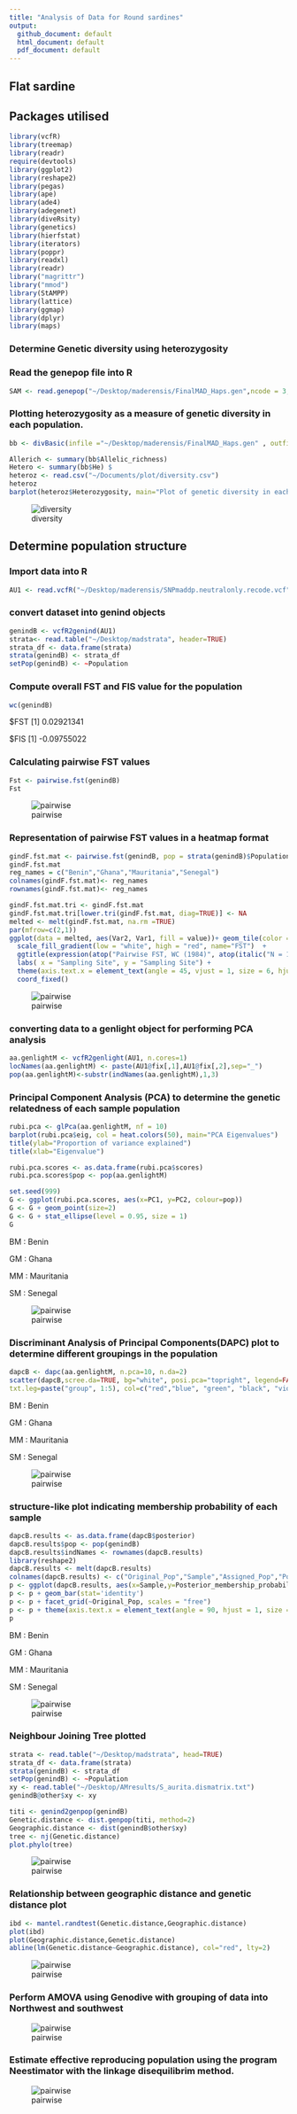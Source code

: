```yaml
---
title: "Analysis of Data for Round sardines"
output:
  github_document: default
  html_document: default
  pdf_document: default
---
```

##  Flat sardine


## Packages utilised

```r
library(vcfR)
library(treemap)
library(readr)
require(devtools)
library(ggplot2)
library(reshape2)
library(pegas)
library(ape)  
library(ade4)
library(adegenet)
library(diveRsity)
library(genetics)
library(hierfstat)
library(iterators)
library(poppr)
library(readxl)
library(readr)
library("magrittr")
library("mmod")
library(StAMPP)
library(lattice)
library(ggmap)
library(dplyr)
library(maps)

```
### Determine Genetic diversity using  heterozygosity
### Read the genepop file into R
```r
SAM <- read.genepop("~/Desktop/maderensis/FinalMAD_Haps.gen",ncode = 3, quiet = FALSE)
```
### Plotting  heterozygosity as a measure of genetic diversity in each population.
```r
bb <- divBasic(infile ="~/Desktop/maderensis/FinalMAD_Haps.gen" , outfile = "by", gp = 3, bootstraps = 1000,HWEexact = FALSE, mcRep = 1000)

Allerich <- summary(bb$Allelic_richness)
Hetero <- summary(bb$He) $
heteroz <- read.csv("~/Documents/plot/diversity.csv")
heteroz
barplot(heteroz$Heterozygosity, main="Plot of genetic diversity in each population country",ylab="Heterozygosity", xlab="population", names= heteroz$Population, las = 2)
```
![diversity](https://github.com/evelyn-takyi/BIO594/blob/master/maderensis/Screenshot%202018-05-22%2007.34.34.png)

## Determine population structure
### Import data into R
```r
AU1 <- read.vcfR("~/Desktop/maderensis/SNPmaddp.neutralonly.recode.vcf")
```

### convert dataset into genind objects 
```r
genindB <- vcfR2genind(AU1)
strata<- read.table("~/Desktop/madstrata", header=TRUE)
strata_df <- data.frame(strata)
strata(genindB) <- strata_df
setPop(genindB) <- ~Population
```

### Compute overall FST and FIS value for the population
```r
wc(genindB)
```
$FST
[1] 0.02921341

$FIS
[1] -0.09755022




### Calculating pairwise FST values
```r
Fst <- pairwise.fst(genindB)
Fst
```
![pairwise](https://github.com/evelyn-takyi/BIO594/blob/master/maderensis/Screenshot%202018-05-22%2007.35.10.png)

### Representation of pairwise FST values in a heatmap format
```r
gindF.fst.mat <- pairwise.fst(genindB, pop = strata(genindB)$Population,res.type = "matrix")
gindF.fst.mat
reg_names = c("Benin","Ghana","Mauritania","Senegal")
colnames(gindF.fst.mat)<- reg_names
rownames(gindF.fst.mat)<- reg_names

gindF.fst.mat.tri <- gindF.fst.mat
gindF.fst.mat.tri[lower.tri(gindF.fst.mat, diag=TRUE)] <- NA
melted <- melt(gindF.fst.mat, na.rm =TRUE)
par(mfrow=c(2,1))
ggplot(data = melted, aes(Var2, Var1, fill = value))+ geom_tile(color = "white")+
  scale_fill_gradient(low = "white", high = "red", name="FST")  +
  ggtitle(expression(atop("Pairwise FST, WC (1984)", atop(italic("N = 137, L = 9,170"), ""))))+
  labs( x = "Sampling Site", y = "Sampling Site") +
  theme(axis.text.x = element_text(angle = 45, vjust = 1, size = 6, hjust = 1),axis.text.y = element_text(size = 10)) +
  coord_fixed()

```
![pairwise](https://github.com/evelyn-takyi/BIO594/blob/master/maderensis/Screenshot%202018-05-22%2007.35.31.png)

### converting data to a genlight object for performing PCA analysis
```r
aa.genlightM <- vcfR2genlight(AU1, n.cores=1)
locNames(aa.genlightM) <- paste(AU1@fix[,1],AU1@fix[,2],sep="_")
pop(aa.genlightM)<-substr(indNames(aa.genlightM),1,3)
```
### Principal Component Analysis (PCA) to determine the genetic relatedness of each sample population
```r
rubi.pca <- glPca(aa.genlightM, nf = 10)
barplot(rubi.pca$eig, col = heat.colors(50), main="PCA Eigenvalues")
title(ylab="Proportion of variance explained")
title(xlab="Eigenvalue")

rubi.pca.scores <- as.data.frame(rubi.pca$scores)
rubi.pca.scores$pop <- pop(aa.genlightM)

set.seed(999)
G <- ggplot(rubi.pca.scores, aes(x=PC1, y=PC2, colour=pop)) 
G <- G + geom_point(size=2)
G <- G + stat_ellipse(level = 0.95, size = 1)
G
```
BM : Benin

GM : Ghana

MM : Mauritania

SM : Senegal

![pairwise](https://github.com/evelyn-takyi/BIO594/blob/master/maderensis/Screenshot%202018-05-22%2007.39.13.png)


### Discriminant Analysis of Principal Components(DAPC) plot to determine different groupings in the population 
```r
dapcB <- dapc(aa.genlightM, n.pca=10, n.da=2)
scatter(dapcB,scree.da=TRUE, bg="white", posi.pca="topright", legend=FALSE,
txt.leg=paste("group", 1:5), col=c("red","blue", "green", "black", "violet"))
```
BM : Benin

GM : Ghana

MM : Mauritania

SM : Senegal


![pairwise](https://github.com/evelyn-takyi/BIO594/blob/master/maderensis/Screenshot%202018-05-22%2007.39.37.png)

### structure-like plot indicating membership probability of each sample
```r
dapcB.results <- as.data.frame(dapcB$posterior)
dapcB.results$pop <- pop(genindB)
dapcB.results$indNames <- rownames(dapcB.results)
library(reshape2)
dapcB.results <- melt(dapcB.results)
colnames(dapcB.results) <- c("Original_Pop","Sample","Assigned_Pop","Posterior_membership_probability")
p <- ggplot(dapcB.results, aes(x=Sample,y=Posterior_membership_probability, fill=Assigned_Pop))
p <- p + geom_bar(stat='identity') 
p <- p + facet_grid(~Original_Pop, scales = "free")
p <- p + theme(axis.text.x = element_text(angle = 90, hjust = 1, size = 5))
p
```
BM : Benin

GM : Ghana

MM : Mauritania

SM : Senegal

![pairwise](https://github.com/evelyn-takyi/BIO594/blob/master/maderensis/Screenshot%202018-05-22%2007.40.08.png)


### Neighbour Joining Tree plotted 
```r
strata <- read.table("~/Desktop/madstrata", head=TRUE)
strata_df <- data.frame(strata)
strata(genindB) <- strata_df
setPop(genindB) <- ~Population
xy <- read.table("~/Desktop/AMresults/S_aurita.dismatrix.txt")
genindB@other$xy <- xy

titi <- genind2genpop(genindB)
Genetic.distance <- dist.genpop(titi, method=2)
Geographic.distance <- dist(genindB$other$xy)
tree <- nj(Genetic.distance)
plot.phylo(tree)
```
![pairwise](https://github.com/evelyn-takyi/BIO594/blob/master/maderensis/Screenshot%202018-05-22%2007.40.28.png)


### Relationship between geographic distance and  genetic distance plot
```r
ibd <- mantel.randtest(Genetic.distance,Geographic.distance)
plot(ibd)
plot(Geographic.distance,Genetic.distance)
abline(lm(Genetic.distance~Geographic.distance), col="red", lty=2)
```
![pairwise](https://github.com/evelyn-takyi/BIO594/blob/master/maderensis/Screenshot%202018-05-22%2007.41.08.png)

### Perform AMOVA using Genodive with grouping of data into Northwest and southwest

![pairwise](https://github.com/evelyn-takyi/BIO594/blob/master/maderensis/Screenshot%202018-05-22%2007.41.52.png)


### Estimate effective reproducing population using the program Neestimator with the linkage disequilibrim method.

![pairwise](https://github.com/evelyn-takyi/BIO594/blob/master/maderensis/Screenshot%202018-05-22%2007.42.47.png)




